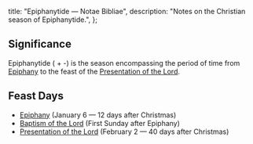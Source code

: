   title: "Epiphanytide — Notae Bibliae",
  description: "Notes on the Christian season of Epiphanytide.",
};

<Initial text="Epiphanytide" />

## Significance

Epiphanytide (<Definition lang="greek" anchor="epiphaneia" text="Epiphany" /> + -<Definition lang="english" anchor="tide" text="tide" />) is the season encompassing the period of time from [Epiphany](/liturgy/seasons/epiphanytide/epiphany) to the feast of the [Presentation of the Lord](/liturgy/seasons/epiphanytide/presentation-of-the-lord).

## Feast Days

* [Epiphany](/liturgy/seasons/epiphanytide/epiphany) (January 6 — 12 days after Christmas)
* [Baptism of the Lord](/liturgy/seasons/epiphanytide/baptism-of-the-lord) (First Sunday after Epiphany)
* [Presentation of the Lord](/liturgy/seasons/epiphanytide/presentation-of-the-lord) (February 2 — 40 days after Christmas)
